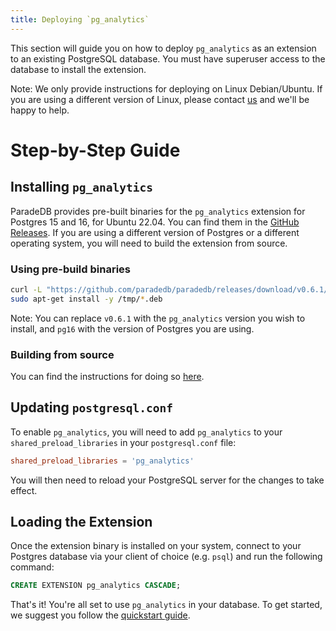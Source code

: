 ```yaml
---
title: Deploying `pg_analytics`
---
```


This section will guide you on how to deploy `pg_analytics` as an extension to an existing PostgreSQL database. You must have superuser access to the database to install the extension.

Note: We only provide instructions for deploying on Linux Debian/Ubuntu. If you are using a different version of Linux, please contact [us](mailto:sales@paradedb.com) and we'll be happy to help.

# Step-by-Step Guide

## Installing `pg_analytics`

ParadeDB provides pre-built binaries for the `pg_analytics` extension for Postgres 15 and 16, for Ubuntu 22.04. You can find them in the [GitHub Releases](https://github.com/paradedb/paradedb/releases/latest). If you
are using a different version of Postgres or a different operating system, you will need to build the extension from source.

### Using pre-build binaries

```bash
curl -L "https://github.com/paradedb/paradedb/releases/download/v0.6.1/pg_analytics-v0.6.1-pg16-arm64-ubuntu2204.deb" -o /tmp/pg_analytics.deb
sudo apt-get install -y /tmp/*.deb
```

Note: You can replace `v0.6.1` with the `pg_analytics` version you wish to install, and `pg16` with the version of Postgres you are using.

### Building from source

You can find the instructions for doing so [here](https://github.com/paradedb/paradedb/tree/v0.6.1/pg_analytics#installation).

## Updating `postgresql.conf`

To enable `pg_analytics`, you will need to add `pg_analytics` to your `shared_preload_libraries` in your `postgresql.conf` file:

```conf
shared_preload_libraries = 'pg_analytics'
```

You will then need to reload your PostgreSQL server for the changes to take effect.

## Loading the Extension

Once the extension binary is installed on your system, connect to your Postgres database via your client of choice (e.g. `psql`) and run the following command:

```sql
CREATE EXTENSION pg_analytics CASCADE;
```

That's it! You're all set to use `pg_analytics` in your database. To get started, we suggest you follow the [quickstart guide](/search/quickstart).
